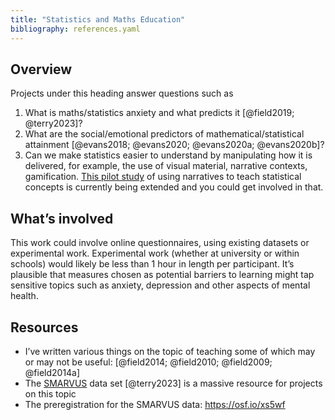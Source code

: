 ```yaml
---
title: "Statistics and Maths Education"
bibliography: references.yaml
---
```


## Overview

Projects under this heading answer questions such as

1.  What is maths/statistics anxiety and what predicts it [@field2019; @terry2023]?
2.  What are the social/emotional predictors of mathematical/statistical attainment [@evans2018; @evans2020; @evans2020a; @evans2020b]?
3.  Can we make statistics easier to understand by manipulating how it is delivered, for example, the use of visual material, narrative contexts, gamification. [This pilot study](http://www.discoveringstatistics.com/docs/rss_poster_2018.pdf) of using narratives to teach statistical concepts is currently being extended and you could get involved in that.

## What's involved

This work could involve online questionnaires, using existing datasets or experimental work. Experimental work (whether at university or within schools) would likely be less than 1 hour in length per participant. It's plausible that measures chosen as potential barriers to learning might tap sensitive topics such as anxiety, depression and other aspects of mental health.

## Resources

-   I've written various things on the topic of teaching some of which may or may not be useful: [@field2014; @field2010; @field2009; @field2014a]
-   The [SMARVUS](https://osf.io/mhg94/) data set [@terry2023] is a massive resource for projects on this topic
- The preregistration for the SMARVUS data: [https://osf.io/xs5wf](https://osf.io/xs5wf)
